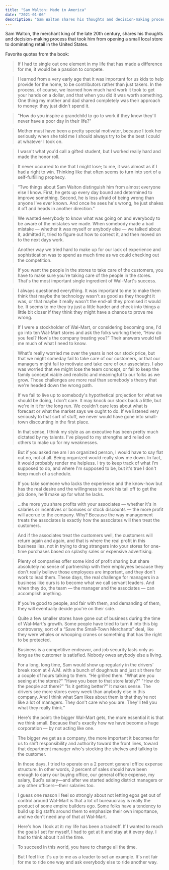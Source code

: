```yaml
---
title: "Sam Walton: Made in America"
date: "2021-01-06"
description: "Sam Walton shares his thoughts and decision-making process that took him from opening a small local store to dominating retail in the United States."
---
```


Sam Walton, the merchant king of the late 20th century, shares his thoughts and decision-making process that took him from opening a small local store to dominating retail in the United States.

Favorite quotes from the book:

> If I had to single out one element in my life that has made a difference for me, it would be a passion to compete.

> I learned from a very early age that it was important for us kids to help provide for the home, to be contributors rather than just takers. In the process, of course, we learned how much hard work it took to get your hands on a dollar, and that when you did it was worth something. One thing my mother and dad shared completely was their approach to money: they just didn't spend it.

> "How do you inspire a grandchild to go to work if they know they'll never have a poor day in their life?"

> Mother must have been a pretty special motivator, because I took her seriously when she told me I should always try to be the best I could at whatever I took on.

> I wasn't what you'd call a gifted student, but I worked really hard and made the honor roll.

> It never occurred to me that I might lose; to me, it was almost as if I had a right to win. Thinking like that often seems to turn into sort of a self-fulfilling prophecy.

> “Two things about Sam Walton distinguish him from almost everyone else I know. First, he gets up every day bound and determined to improve something. Second, he is less afraid of being wrong than anyone I've ever known. And once he sees he's wrong, he just shakes it off and heads in another direction.”

> We wanted everybody to know what was going on and everybody to be aware of the mistakes we made. When somebody made a bad mistake — whether it was myself or anybody else — we talked about it, admitted it, tried to figure out how to correct it, and then moved on to the next days work.

> Another way we tried hard to make up for our lack of experience and sophistication was to spend as much time as we could checking out the competition.

> If you want the people in the stores to take care of the customers, you have to make sure you're taking care of the people in the stores. That's the most important single ingredient of Wal-Mart's success.

> I always questioned everything. It was important to me to make them think that maybe the technology wasn't as good as they thought it was, or that maybe it really wasn't the end-all they promised it would be. It seems to me they try just a little harder and check into things a little bit closer if they think they might have a chance to prove me wrong.

> If I were a stockholder of Wal-Mart, or considering becoming one, I'd go into ten Wal-Mart stores and ask the folks working there, “How do you feel? How's the company treating you?” Their answers would tell me much of what I need to know.

> What's really worried me over the years is not our stock price, but that we might someday fail to take care of our customers, or that our managers might fail to motivate and take care of our associates. I also was worried that we might lose the team concept, or fail to keep the family concept viable and realistic and meaningful to our folks as we grow. Those challenges are more real than somebody's theory that we're headed down the wrong path.

> If we fail to live up to somebody's hypothetical projection for what we should be doing, I don't care. It may knock our stock back a little, but we're in it for the long run. We couldn't care less about what is forecast or what the market says we ought to do. If we listened very seriously to that sort of stuff, we never would have gone into small-town discounting in the first place.

> In that sense, I think my style as an executive has been pretty much dictated by my talents. I've played to my strengths and relied on others to make up for my weaknesses.

> But if you asked me am I an organized person, I would have to say flat out no, not at all. Being organized would really slow me down. In fact, it would probably render me helpless. I try to keep track of what I'm supposed to do, and where I'm supposed to be, but it's true I don't keep much of a schedule.

> If you take someone who lacks the experience and the know-how but has the real desire and the willingness to work his tail off to get the job done, he'll make up for what he lacks.

> ...the more you share profits with your associates — whether it's in salaries or incentives or bonuses or stock discounts — the more profit will accrue to the company. Why? Because the way management treats the associates is exactly how the associates will then treat the customers.

> And if the associates treat the customers well, the customers will return again and again, and that is where the real profit in this business lies, not in trying to drag strangers into your stores for one-time purchases based on splashy sales or expensive advertising.

> Plenty of companies offer some kind of profit sharing but share absolutely no sense of partnership with their employees because they don't really believe those employees are important, and they don't work to lead them. These days, the real challenge for managers in a business like ours is to become what we call servant leaders. And when they do, the team — the manager and the associates — can accomplish anything.

> If you're good to people, and fair with them, and demanding of them, they will eventually decide you're on their side.

> Quite a few smaller stores have gone out of business during the time of Wal-Mart's growth. Some people have tried to turn it into this big controversy, sort of a “Save the Small-Town Merchants” deal, like they were whales or whooping cranes or something that has the right to be protected.

> Business is a competitive endeavor, and job security lasts only as long as the customer is satisfied. Nobody owes anybody else a living.

> For a long, long time, Sam would show up regularly in the drivers' break room at 4 A.M. with a bunch of doughnuts and just sit there for a couple of hours talking to them. “He grilled them. "What are you seeing at the stores?" "Have you been to that store lately?" "How do the people act there?" "Is it getting better?" It makes sense. The drivers see more stores every week than anybody else in this company. And I think what Sam likes about them is that they're not like a lot of managers. They don't care who you are. They'll tell you what they really think.”

> Here's the point: the bigger Wal-Mart gets, the more essential it is that we think small. Because that's exactly how we have become a huge corporation — by not acting like one.

> The bigger we get as a company, the more important it becomes for us to shift responsibility and authority toward the front lines, toward that department manager who's stocking the shelves and talking to the customer.

> In those days, I tried to operate on a 2 percent general office expense structure. In other words, 2 percent of sales should have been enough to carry our buying office, our general office expense, my salary, Bud's salary—and after we started adding district managers or any other officers—their salaries too.

> I guess one reason I feel so strongly about not letting egos get out of control around Wal-Mart is that a lot of bureaucracy is really the product of some empire builders ego. Some folks have a tendency to build up big staffs around them to emphasize their own importance, and we don't need any of that at Wal-Mart.

> Here's how I look at it: my life has been a tradeoff. If I wanted to reach the goals I set for myself, I had to get at it and stay at it every day. I had to think about it all the time.

> To succeed in this world, you have to change all the time.

> But I feel like it's up to me as a leader to set an example. It's not fair for me to ride one way and ask everybody else to ride another way.
